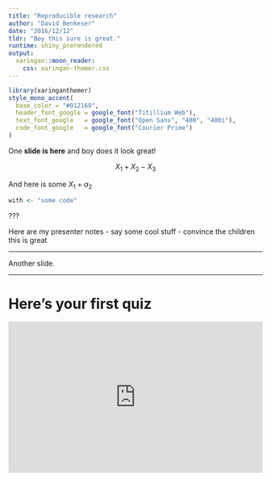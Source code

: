 ```yaml
---
title: "Reproducible research"
author: "David Benkeser"
date: "2016/12/12"
tldr: "Boy this sure is great."
runtime: shiny_prerendered
output:
  xaringan::moon_reader:
    css: xaringan-themer.css
---
```


```r
library(xaringanthemer)
style_mono_accent(
  base_color = "#012169",
  header_font_google = google_font("Titillium Web"),
  text_font_google   = google_font("Open Sans", "400", "400i"),
  code_font_google   = google_font("Courier Prime")
)
```

One __slide is here__ and boy does it look great!

$$X_1 + X_2 - X_3$$

And here is some $X_1 + \alpha_2$

```r
with <- "some code"
```

???

Here are my presenter notes
	- say some cool stuff
	- convince the children this is great

---

Another slide.

---

# Here's your first quiz

<iframe src="https://pollev.com"
width="100%" height="300px"
frameborder="0">

